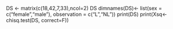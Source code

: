 DS <- matrix(c(18,42,7,33),ncol=2)
DS
dimnames(DS)<- list(sex = c("female","male"), observation = c("L","NL"))
print(DS)
print(Xsq<- chisq.test(DS, correct=F))
